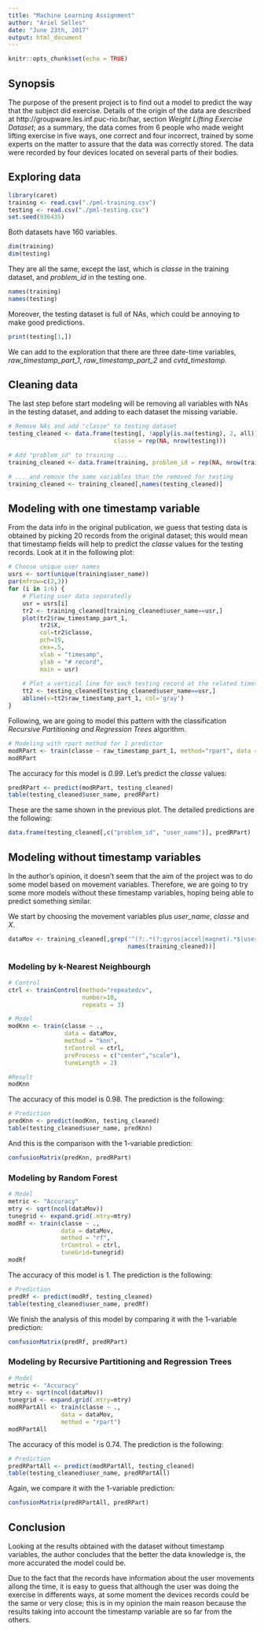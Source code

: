 ```yaml
---
title: "Machine Learning Assignment"
author: "Ariel Selles"
date: "June 23th, 2017"
output: html_document
---
```


```r
knitr::opts_chunk$set(echo = TRUE)
```

## Synopsis

The purpose of the present project is to find out a model to predict the way that the subject did exercise. Details of the origin of the data are described at http://groupware.les.inf.puc-rio.br/har, section *Weight Lifting Exercise Dataset*; as a summary, the data comes from 6 people who made weight lifting exercise in five ways, one correct and four incorrect, trained by some experts on the matter to assure that the data was correctly stored. The data were recorded by four devices located on several parts of their bodies.

## Exploring data

```r
library(caret)
training <- read.csv("./pml-training.csv")
testing <- read.csv("./pml-testing.csv")
set.seed(936435)
```

Both datasets have 160 variables.

```r
dim(training)
dim(testing)
```

They are all the same, except the last, which is *classe* in the training dataset, and *problem_id* in the testing one.

```r
names(training)
names(testing)
```

Moreover, the testing dataset is full of NAs, which could be annoying to make good predictions.

```r
print(testing[1,])
```

We can add to the exploration that there are three date-time variables, *raw_timestamp_part_1*, *raw_timestamp_part_2* and *cvtd_timestamp*.

## Cleaning data

The last step before start modeling will be removing all variables with NAs in the testing dataset, and adding to each dataset the missing variable.

```r
# Remove NAs and add "classe" to testing dataset
testing_cleaned <- data.frame(testing[, !apply(is.na(testing), 2, all)],
                              classe = rep(NA, nrow(testing)))

# Add "problem_id" to training ...
training_cleaned <- data.frame(training, problem_id = rep(NA, nrow(training)))

# ... and remove the same variables than the removed for testing
training_cleaned <- training_cleaned[,names(testing_cleaned)]
```

## Modeling with one timestamp variable

From the data info in the original publication, we guess that testing data is obtained by picking 20 records from the original dataset; this would mean that timestamp fields will help to  predict the *classe* values for the testing records. Look at it in the following plot:  

```r
# Choose unique user names
usrs <- sort(unique(training$user_name))
par(mfrow=c(2,3))
for (i in 1:6) {
    # Ploting user data separatedly
    usr = usrs[i]
    tr2 <- training_cleaned[training_cleaned$user_name==usr,]
    plot(tr2$raw_timestamp_part_1, 
         tr2$X, 
         col=tr2$classe, 
         pch=19,
         cex=.5,
         xlab = "timesamp", 
         ylab = "# record", 
         main = usr)
    
    # Plot a vertical line for each testing record at the related timestamp
    tt2 <- testing_cleaned[testing_cleaned$user_name==usr,]
    abline(v=tt2$raw_timestamp_part_1, col='gray')
}
```

Following, we are going to model this pattern with the classification *Recursive Partitioning and Regression Trees* algorithm.

```r
# Modeling with rpart method for 1 predictor
modRPart <- train(classe ~ raw_timestamp_part_1, method="rpart", data = training_cleaned)
modRPart
```

The accuracy for this model is *0.99*. Let's predict the *classe* values:

```r
predRPart <- predict(modRPart, testing_cleaned)
table(testing_cleaned$user_name, predRPart)
```

These are the same shown in the previous plot. The detailed predictions are the following:

```r
data.frame(testing_cleaned[,c("problem_id", "user_name")], predRPart)
```

## Modeling without timestamp variables

In the author's opinion, it doesn't seem that the aim of the project was to do some model based on movement variables. Therefore, we are going to try some more models without these timestamp variables, hoping being able to predict something similar.

We start by choosing the movement variables plus *user_name*, *classe* and *X*.

```r
dataMov <- training_cleaned[,grep('^(?:.*(?:gyros|accel|magnet).*$|user_name|classe|X)$', 
                                  names(training_cleaned))]
```

### Modeling by k-Nearest Neighbourgh

```r
# Control
ctrl <- trainControl(method="repeatedcv", 
                     number=10,
                     repeats = 3)

# Model
modKnn <- train(classe ~ ., 
                data = dataMov, 
                method = "knn", 
                trControl = ctrl, 
                preProcess = c("center","scale"), 
                tuneLength = 2)

#Result
modKnn
```

The accuracy of this model is 0.98. The prediction is the following:

```r
# Prediction
predKnn <- predict(modKnn, testing_cleaned)
table(testing_cleaned$user_name, predKnn)
```

And this is the comparison with the 1-variable prediction:

```r
confusionMatrix(predKnn, predRPart)
```

### Modeling by Random Forest

```r
# Model
metric <- "Accuracy"
mtry <- sqrt(ncol(dataMov))
tunegrid <- expand.grid(.mtry=mtry)
modRf <- train(classe ~ ., 
               data = dataMov, 
               method = "rf", 
               trControl = ctrl, 
               tuneGrid=tunegrid)
modRf
```

The accuracy of this model is 1. The prediction is the following:

```r
# Prediction
predRf <- predict(modRf, testing_cleaned)
table(testing_cleaned$user_name, predRf)
```

We finish the analysis of this model by comparing it with the 1-variable prediction:

```r
confusionMatrix(predRf, predRPart)
```

### Modeling by Recursive Partitioning and Regression Trees

```r
# Model
metric <- "Accuracy"
mtry <- sqrt(ncol(dataMov))
tunegrid <- expand.grid(.mtry=mtry)
modRPartAll <- train(classe ~ ., 
               data = dataMov, 
               method = "rpart")
modRPartAll
```

The accuracy of this model is 0.74. The prediction is the following:

```r
# Prediction
predRPartAll <- predict(modRPartAll, testing_cleaned)
table(testing_cleaned$user_name, predRPartAll)
```

Again, we compare it with the 1-variable prediction:

```r
confusionMatrix(predRPartAll, predRPart)
```

## Conclusion

Looking at the results obtained with the dataset without timestamp variables, the author concludes that the better the data knowledge is, the more accurated the model could be.

Due to the fact that the records have information about the user movements allong the time, it is easy to guess that although the user was doing the exercise in differents ways, at some moment the devices records could be the same or very close; this is in my opinion the main reason because the results taking into account the timestamp variable are so far from the others.